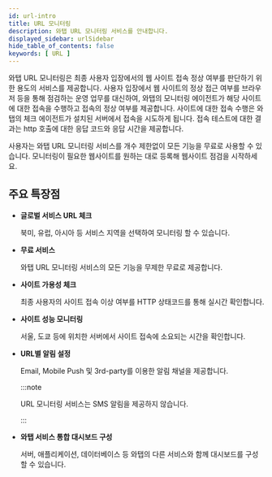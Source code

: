```yaml
---
id: url-intro
title: URL 모니터링
description: 와탭 URL 모니터링 서비스를 안내합니다.
displayed_sidebar: urlSidebar
hide_table_of_contents: false
keywords: [ URL ]
---
```


<Videos url="https://whatap-landing-resource.s3.ap-northeast-2.amazonaws.com/prd/application/monitoring_step_4.mp4" />

와탭 URL 모니터링은 최종 사용자 입장에서의 웹 사이트 접속 정상 여부를 판단하기 위한 용도의 서비스를 제공합니다. 사용자 입장에서 웹 사이트의 정상 접근 여부를 브라우저 등을 통해 점검하는 운영 업무를 대신하여, 와탭의 모니터링 에이전트가 해당 사이트에 대한 접속을 수행하고 접속의 정상 여부를 제공합니다. 사이트에 대한 접속 수행은 와탭의 체크 에이전트가 설치된 서버에서 접속을 시도하게 됩니다. 접속 테스트에 대한 결과는 http 호출에 대한 응답 코드와 응답 시간을 제공합니다. 

사용자는 와탭 URL 모니터링 서비스를 개수 제한없이 모든 기능을 무료로 사용할 수 있습니다. 모니터링이 필요한 웹사이트를 원하는 대로 등록해 웹사이트 점검을 시작하세요. 

## 주요 특장점

* **글로벌 서비스 URL 체크**

  북미, 유럽, 아시아 등 서비스 지역을 선택하여 모니터링 할 수 있습니다.

* **무료 서비스**

  와탭 URL 모니터링 서비스의 모든 기능을 무제한 무료로 제공합니다.

* **사이트 가용성 체크**

  최종 사용자의 사이트 접속 이상 여부를 HTTP 상태코드를 통해 실시간 확인합니다.

* **사이트 성능 모니터링**

  서울, 도쿄 등에 위치한 서버에서 사이트 접속에 소요되는 시간을 확인합니다.

* **URL별 알림 설정**

  Email, Mobile Push 및 3rd-party를 이용한 알림 채널을 제공합니다.

  :::note

  URL 모니터링 서비스는 SMS 알림을 제공하지 않습니다.
  
  :::

* **와탭 서비스 통합 대시보드 구성**

  서버, 애플리케이션, 데이터베이스 등 와탭의 다른 서비스와 함께 대시보드를 구성할 수 있습니다.         